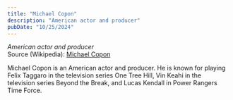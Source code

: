 ```yaml
---
title: "Michael Copon"
description: "American actor and producer"
pubDate: "10/25/2024"
---
```


*American actor and producer*  
Source (Wikipedia): [Michael Copon][1]

Michael Copon is an American actor and producer. He is known for playing Felix Taggaro in the television series One Tree Hill, Vin Keahi in the television series Beyond the Break, and Lucas Kendall in Power Rangers Time Force.

[1]: https://en.wikipedia.org/wiki/Michael_Copon
